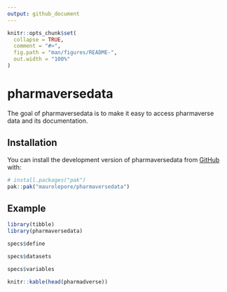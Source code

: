 ```yaml
---
output: github_document
---
```


<!-- README.md is generated from README.Rmd. Please edit that file -->

```r
knitr::opts_chunk$set(
  collapse = TRUE,
  comment = "#>",
  fig.path = "man/figures/README-",
  out.width = "100%"
)
```

# pharmaversedata

<!-- badges: start -->
<!-- badges: end -->

The goal of pharmaversedata is to make it easy to access pharmaverse data and its documentation.

## Installation

You can install the development version of pharmaversedata from [GitHub](https://github.com/) with:

``` r
# install.packages("pak")
pak::pak("maurolepore/pharmaversedata")
```

## Example

```r
library(tibble)
library(pharmaversedata)

specs$define

specs$datasets

specs$variables

knitr::kable(head(pharmadverse))
```
